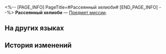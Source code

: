 <%-- [PAGE_INFO]
PageTitle=#Рассеянный хелиоби#
[END_PAGE_INFO] --%>
{{Предмет Инфобокс
|id          = 140384
|Изображение = Предмет Рассеянный хелиоби.png
|Тип         = Предмет миссии
|Инвентарь   = 
|Редкость    = 1
|Эффект      = 
|Описание    = Кажется, это разбросанные осколки хелиоби Циррус.
}}
{{Описание|''- Вероятно, могущественные хелиоби могут поглощать слабых, сливаясь в одно целое.''<br />''- Однако же перед лицом внешних сил это равновесие хрупко.''}}
'''Рассеянный хелиоби''' — [[Предмет миссии]].

==На других языках==
{{На других языках
|en   = Dispersed Heliobi
|zhs  = 逸散岁阳
|zht  = 逸散歲陽
|ja   = 逃げた歳陽
|ko   = 흩어진 세양
|es   = Heliobus dispersos
|fr   = Héliobes dispersés
|ru   = Рассеянный хелиоби
|th   = Heliobi ที่กระจัดกระจาย
|vi   = Tuế Dương Tẩu Tán
|de   = Verstreuter Heliobus
|id   = Pecahan Heliobus
|pt   = Heliobi Dispersos
}}

==История изменений==
{{История изменений|3.5}}